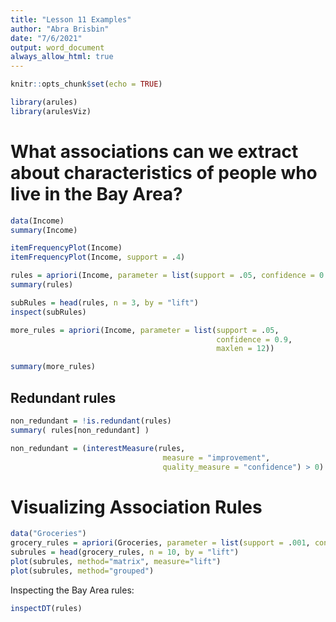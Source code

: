 ```yaml
---
title: "Lesson 11 Examples"
author: "Abra Brisbin"
date: "7/6/2021"
output: word_document
always_allow_html: true
---
```


```r
knitr::opts_chunk$set(echo = TRUE)
```

```r
library(arules)
library(arulesViz)
```

# What associations can we extract about characteristics of people who live in the Bay Area?

```r
data(Income)
summary(Income)
```

```r
itemFrequencyPlot(Income)
itemFrequencyPlot(Income, support = .4)
```

```r
rules = apriori(Income, parameter = list(support = .05, confidence = 0.9))
summary(rules)
```
```r
subRules = head(rules, n = 3, by = "lift")
inspect(subRules)
```
```r
more_rules = apriori(Income, parameter = list(support = .05, 
                                              confidence = 0.9, 
                                              maxlen = 12))

summary(more_rules)
```

## Redundant rules
```r

non_redundant = !is.redundant(rules)
summary( rules[non_redundant] )

```

```r

non_redundant = (interestMeasure(rules,
                                  measure = "improvement",
                                  quality_measure = "confidence") > 0)

```

# Visualizing Association Rules
```r
data("Groceries")
grocery_rules = apriori(Groceries, parameter = list(support = .001, confidence = 0.5))
subrules = head(grocery_rules, n = 10, by = "lift")
plot(subrules, method="matrix", measure="lift")
plot(subrules, method="grouped")
```








Inspecting the Bay Area rules:
```r
inspectDT(rules)
```








